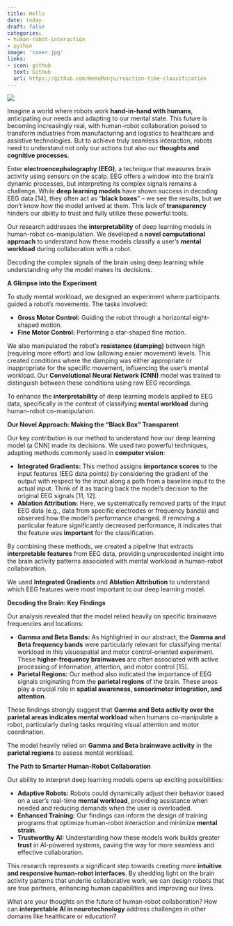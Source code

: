 ```yaml
---
title: Hello
date: today
draft: false
categories:
- human-robot-interaction
- python
image: 'cover.jpg'
links:
- icon: github
  text: GitHub
  url: https://github.com/HemuManju/reaction-time-classification
---
```


![](cover.jpg){fig-align="center"}

Imagine a world where robots work **hand-in-hand with humans**, anticipating our needs and adapting to our mental state. This future is becoming increasingly real, with human-robot collaboration poised to transform industries from manufacturing and logistics to healthcare and assistive technologies. But to achieve truly seamless interaction, robots need to understand not only our actions but also our **thoughts and cognitive processes**.

Enter **electroencephalography (EEG)**, a technique that measures brain activity using sensors on the scalp. EEG offers a window into the brain's dynamic processes, but interpreting its complex signals remains a challenge. While **deep learning models** have shown success in decoding EEG data \[14], they often act as "**black boxes**" – we see the results, but we don't know *how* the model arrived at them. This lack of **transparency** hinders our ability to trust and fully utilize these powerful tools.

Our research addresses the **interpretability** of deep learning models in human-robot co-manipulation. We developed a **novel computational approach** to understand how these models classify a user's **mental workload** during collaboration with a robot.

:::{.callout-important title="The Challenge"}
Decoding the complex signals of the brain using deep learning while understanding *why* the model makes its decisions.
:::

**A Glimpse into the Experiment**

To study mental workload, we designed an experiment where participants guided a robot's movements. The tasks involved:

* **Gross Motor Control:** Guiding the robot through a horizontal eight-shaped motion.
* **Fine Motor Control:** Performing a star-shaped fine motion.

We also manipulated the robot's **resistance (damping)** between high (requiring more effort) and low (allowing easier movement) levels. This created conditions where the damping was either appropriate or inappropriate for the specific movement, influencing the user's mental workload. Our **Convolutional Neural Network (CNN)** model was trained to distinguish between these conditions using raw EEG recordings.

:::{.callout-important title="Research Goal"}
To enhance the **interpretability** of deep learning models applied to EEG data, specifically in the context of classifying **mental workload** during human-robot co-manipulation.
:::

**Our Novel Approach: Making the "Black Box" Transparent**

Our key contribution is our method to understand how our deep learning model (a CNN) made its decisions. We used two powerful techniques, adapting methods commonly used in **computer vision**:

* **Integrated Gradients:** This method assigns **importance scores** to the input features (EEG data points) by considering the gradient of the output with respect to the input along a path from a baseline input to the actual input. Think of it as tracing back the model's decision to the original EEG signals \[11, 12].
* **Ablation Attribution:** Here, we systematically removed parts of the input EEG data (e.g., data from specific electrodes or frequency bands) and observed how the model's performance changed. If removing a particular feature significantly decreased performance, it indicates that the feature was **important** for the classification.

By combining these methods, we created a pipeline that extracts **interpretable features** from EEG data, providing unprecedented insight into the brain activity patterns associated with mental workload in human-robot collaboration.

:::{.callout-important title="Key Methods"}
We used **Integrated Gradients** and **Ablation Attribution** to understand which EEG features were most important to our deep learning model.
:::

**Decoding the Brain: Key Findings**

Our analysis revealed that the model relied heavily on specific brainwave frequencies and locations:

* **Gamma and Beta Bands:** As highlighted in our abstract, the **Gamma and Beta frequency bands** were particularly relevant for classifying mental workload in this visuospatial and motor control-oriented experiment. These **higher-frequency brainwaves** are often associated with active processing of information, attention, and motor control [15].
* **Parietal Regions:** Our method also indicated the importance of EEG signals originating from the **parietal regions** of the brain. These areas play a crucial role in **spatial awareness, sensorimotor integration, and attention**.

These findings strongly suggest that **Gamma and Beta activity over the parietal areas indicates mental workload** when humans co-manipulate a robot, particularly during tasks requiring visual attention and motor coordination.

:::{.callout-important title="Key Findings"}
The model heavily relied on **Gamma and Beta brainwave activity** in the **parietal regions** to assess mental workload.
:::

**The Path to Smarter Human-Robot Collaboration**

Our ability to interpret deep learning models opens up exciting possibilities:

* **Adaptive Robots:** Robots could dynamically adjust their behavior based on a user's real-time **mental workload**, providing assistance when needed and reducing demands when the user is overloaded.
* **Enhanced Training:** Our findings can inform the design of training programs that optimize human-robot interaction and minimize **mental strain**.
* **Trustworthy AI:** Understanding how these models work builds greater **trust** in AI-powered systems, paving the way for more seamless and effective collaboration.

This research represents a significant step towards creating more **intuitive and responsive human-robot interfaces**. By shedding light on the brain activity patterns that underlie collaborative work, we can design robots that are true partners, enhancing human capabilities and improving our lives.

What are your thoughts on the future of human-robot collaboration? How can **interpretable AI in neurotechnology** address challenges in other domains like healthcare or education?